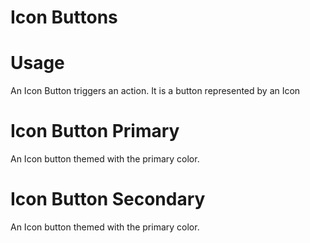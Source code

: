 
<Meta title="Design System|Icon Buttons" />

# Icon Buttons

# Usage

An Icon Button triggers an action. It is a button represented by an Icon

# Icon Button Primary

An Icon button themed with the primary color.

<Preview>
  <Story name="IconButton-primary">
    <IconButton
      description="Accessibility description"
      onClick={action("button-click")}
      Icon={Cart}
    />
  </Story>
</Preview>

# Icon Button Secondary

An Icon button themed with the primary color.

<Preview>
  <Story name="IconButton-secondary">
    <IconButton
      description="Accessibility description"
      onClick={action("button-click")}
      Icon={Cart}
      variants="secondary"
    />
  </Story>
</Preview>
